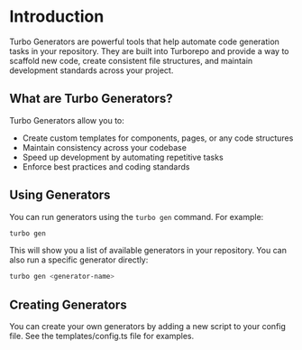 
<Meta title="Dev Tools/Generators/Introduction" />

# Introduction

Turbo Generators are powerful tools that help automate code generation tasks in your repository. They are built into Turborepo and provide a way to scaffold new code, create consistent file structures, and maintain development standards across your project.

## What are Turbo Generators?

Turbo Generators allow you to:

- Create custom templates for components, pages, or any code structures
- Maintain consistency across your codebase
- Speed up development by automating repetitive tasks
- Enforce best practices and coding standards

## Using Generators

You can run generators using the `turbo gen` command. For example:

```bash
turbo gen
```

This will show you a list of available generators in your repository. You can also run a specific generator directly:

```bash
turbo gen <generator-name>
```

## Creating Generators

You can create your own generators by adding a new script to your config file. See the templates/config.ts file for examples.
